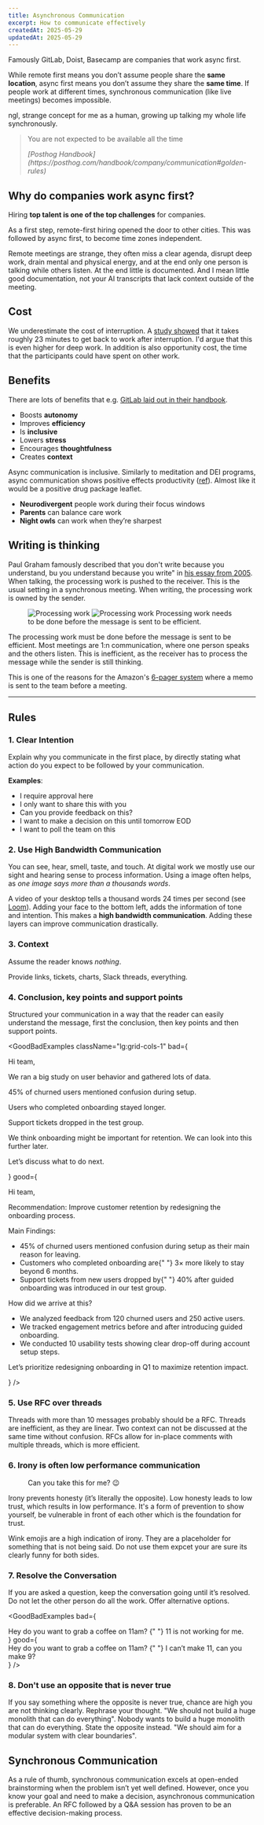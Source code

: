 ```yaml
---
title: Asynchronous Communication
excerpt: How to communicate effectively
createdAt: 2025-05-29
updatedAt: 2025-05-29
---
```


Famously GitLab, Doist, Basecamp are companies that work async first.

While remote first means you don’t assume people share the **same location**, async first means you don’t assume they share the **same time**. If people work at different times, synchronous communication (like live meetings) becomes impossible.

ngl, strange concept for me as a human, growing up talking my whole life synchronously.

> You are not expected to be available all the time
>
> <cite>
>   [Posthog
>   Handbook](https://posthog.com/handbook/company/communication#golden-rules)
> </cite>

## Why do companies work async first?

Hiring **top talent is one of the top challenges** for companies.

As a first step, remote-first hiring opened the door to other cities. This was followed by async first, to become time zones independent.

Remote meetings are strange, they often miss a clear agenda, disrupt deep work, drain mental and physical energy, and at the end only one person is talking while others listen. At the end little is documented. And I mean little good documentation, not your AI transcripts that lack context outside of the meeting.

## Cost

We underestimate the cost of interruption. A [study showed](https://dl.acm.org/doi/abs/10.1145/1357054.1357072) that it takes roughly 23 minutes to get back to work after interruption. I'd argue that this is even higher for deep work. In addition is also opportunity cost, the time that the participants could have spent on other work.

## Benefits

There are lots of benefits that e.g. [GitLab laid out in their handbook](https://handbook.gitlab.com/handbook/company/culture/all-remote/asynchronous/).

- Boosts **autonomy**
- Improves **efficiency**
- Is **inclusive**
- Lowers **stress**
- Encourages **thoughtfulness**
- Creates **context**

Async communication is inclusive. Similarly to meditation and DEI programs, async communication shows positive effects productivity ([ref](https://www.mckinsey.com/featured-insights/diversity-and-inclusion/diversity-matters-even-more-the-case-for-holistic-impact)). Almost like it would be a positive drug package leaflet.

- **Neurodivergent** people work during their focus windows
- **Parents** can balance care work
- **Night owls** can work when they’re sharpest

## Writing is thinking

Paul Graham famously described that you don't write because you understand, bu you understand because you write" in [his essay from 2005](https://www.paulgraham.com/writing44.html). When talking, the processing work is pushed to the receiver. This is the usual setting in a synchronous meeting. When writing, the processing work is owned by the sender.

<Figure>
  <FigureContent>
    <img
      src="/static/images/blog/async-processing-dark.png"
      className="hidden dark:block"
      srcdark="/static/images/blog/async-processing-dark.png"
      alt="Processing work"
    />
    <img
      src="/static/images/blog/async-processing.png"
      className="dark:hidden"
      srcdark="/static/images/blog/async-processing-dark.png"
      alt="Processing work"
    />
  </FigureContent>
  <FigureCaption>
    Processing work needs to be done before the message is sent to be efficient.
  </FigureCaption>
</Figure>

The processing work must be done before the message is sent to be efficient. Most meetings are 1:n communication, where one person speaks and the others listen. This is inefficient, as the receiver has to process the message while the sender is still thinking.

This is one of the reasons for the Amazon's [6-pager system](https://www.google.com/search?q=Amazons+6+Pager+system) where a memo is sent to the team before a meeting.

---

## Rules

### 1. Clear Intention

Explain why you communicate in the first place, by directly stating what action do you expect to be followed by your communication.

<div className="mb-4" />

**Examples**:

- I require approval here
- I only want to share this with you
- Can you provide feedback on this?
- I want to make a decision on this until tomorrow EOD
- I want to poll the team on this

### 2. Use High Bandwidth Communication

You can see, hear, smell, taste, and touch. At digital work we mostly use our sight and hearing sense to process information. Using a image often helps, as _one image says more than a thousands words_.

A video of your desktop tells a thousand words 24 times per second (see [Loom](https://www.loom.com)). Adding your face to the bottom left, adds the information of tone and intention. This makes a **high bandwidth communication**. Adding these layers can improve communication drastically.

### 3. Context

Assume the reader knows _nothing_.

Provide links, tickets, charts, Slack threads, everything.

### 4. Conclusion, key points and support points

Structured your communication in a way that the reader can easily understand the message, first the conclusion, then key points and then support points.

<GoodBadExamples
  className="lg:grid-cols-1"
  bad={
    <SlackMessage name="Alice">
      <p>Hi team,</p>
      <p>
        <span>
          We ran a big study on user behavior and gathered lots of data.
        </span>
      </p>
      <p>
        <span>
          <span className="font-bold">45%</span> of churned users mentioned
          confusion during setup.
        </span>
      </p>
      <p>
        <span>Users who completed onboarding stayed longer.</span>
      </p>
      <p>
        <span>Support tickets dropped in the test group.</span>
      </p>
      <p>
        <span>
          We think onboarding might be important for retention. We can look into
          this further later.
        </span>
      </p>
      <p>
        <span>Let’s discuss what to do next.</span>
      </p>
    </SlackMessage>
  }
  good={
    <SlackMessage name="Alice">
      <p>Hi team,</p>
      <p>
        <span className="font-medium">Recommendation:</span> Improve customer
        retention by redesigning the onboarding process.
      </p>
      <p>
        <span className="font-medium">Main Findings:</span>
      </p>
      <ul>
        <li>
          <span>
            45% of churned users mentioned confusion during setup as their main
            reason for leaving.
          </span>
        </li>
        <li>
          <span>
            Customers who completed onboarding are{" "}
            <span className="font-medium">3×</span> more likely to stay beyond 6
            months.
          </span>
        </li>
        <li>
          <span>
            Support tickets from new users dropped by{" "}
            <span className="font-medium">40%</span> after guided onboarding was
            introduced in our test group.
          </span>
        </li>
      </ul>
      <p>
        <span className="font-medium">How did we arrive at this?</span>
      </p>
      <ul>
        <li>
          <span>
            We analyzed feedback from 120 churned users and 250 active users.
          </span>
        </li>
        <li>
          <span>
            We tracked engagement metrics before and after introducing guided
            onboarding.
          </span>
        </li>
        <li>
          <span>
            We conducted 10 usability tests showing clear drop-off during
            account setup steps.
          </span>
        </li>
      </ul>
      <p>
        <span className="font-medium">
          Let’s prioritize redesigning onboarding in Q1 to maximize retention
          impact.
        </span>
      </p>
    </SlackMessage>
  }
/>

### 5. Use RFC over threads

Threads with more than 10 messages probably should be a RFC. Threads are inefficient, as they are linear. Two context can not be discussed at the same time without confusion. RFCs allow for in-place comments with multiple threads, which is more efficient.

### 6. Irony is often low performance communication

<Figure>
  <FigureContent>
    <SlackMessage name="Alice">
      <p>Can you take this for me? 😉</p>
    </SlackMessage>
  </FigureContent>
</Figure>

Irony prevents honesty (it’s literally the opposite). Low honesty leads to low trust, which results in low performance. It's a form of prevention to show yourself, be vulnerable in front of each other which is the foundation for trust.

Wink emojis are a high indication of irony. They are a placeholder for something that is not being said. Do not use them expcet your are sure its clearly funny for both sides.

### 7. Resolve the Conversation

If you are asked a question, keep the conversation going until it’s resolved. Do not let the other person do all the work. Offer alternative options.

<div className="mb-4" />

<GoodBadExamples
  bad={
    <div className="flex flex-col gap-2">
      <SlackMessage name="Alice">
        Hey do you want to grab a coffee on 11am?
      </SlackMessage>{" "}
      <SlackMessage name="Bob">11 is not working for me.</SlackMessage>
    </div>
  }
  good={
    <div className="flex flex-col gap-2">
      <SlackMessage name="Alice">
        Hey do you want to grab a coffee on 11am?
      </SlackMessage>{" "}
      <SlackMessage name="Bob">I can’t make 11, can you make 9?</SlackMessage>
    </div>
  }
/>

### 8. Don't use an opposite that is never true

If you say something where the opposite is never true, chance are high you are not thinking clearly. Rephrase your thought. "We should not build a huge monolith that can do everything". Nobody wants to build a huge monolith that can do everything. State the opposite instead. "We should aim for a modular system with clear boundaries".

## Synchronous Communication

As a rule of thumb, synchronous communication excels at open-ended brainstorming when the problem isn’t yet well defined. However, once you know your goal and need to make a decision, asynchronous communication is preferable. An RFC followed by a Q&A session has proven to be an effective decision-making process.
